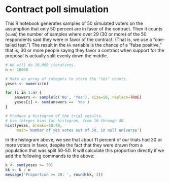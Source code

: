 # Contract poll simulation


This R notebook generates samples of 50 simulated voters on the
assumption that only 50 percent are in favor of the contract. Then it
counts (`sum`s) the number of samples where over 29 (30 or more) of the
50 respondents said they were in favor of the contract. (That is, we use
a “one-tailed test.”) The result in the `kk` variable is the chance of a
“false positive,” that is, 30 or more people saying they favor a
contract when support for the proposal is actually split evenly down the
middle.

```r
# We will do 10,000 iterations.
n <- 10000

# Make an array of integers to store the "Yes" counts.
yeses <- numeric(n)

for (i in 1:n) {
    answers <- sample(c('No', 'Yes'), size=50, replace=TRUE)
    yeses[i] <- sum(answers == 'Yes')
}

# Produce a histogram of the trial results.
# Use integer bins for histogram, from 10 through 40.
hist(yeses, breaks=10:40,
     main='Number of yes votes out of 50, in null universe')
```

In the histogram above, we see that about 11 percent of our trials had
30 or more voters in favor, despite the fact that they were drawn from a
population that was split 50-50. R will calculate this proportion
directly if we add the following commands to the above:

```r
k <- sum(yeses >= 30)
kk <- k / n
message('Proportion >= 30: ', round(kk, 2))
```

